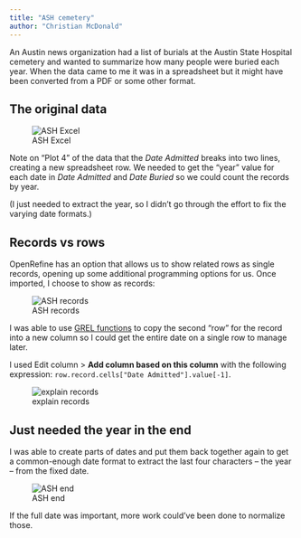 ```yaml
---
title: "ASH cemetery"
author: "Christian McDonald"
---
```


An Austin news organization had a list of burials at the Austin State Hospital cemetery and wanted to summarize how many people were buried each year. When the data came to me it was in a spreadsheet but it might have been converted from a PDF or some other format.

## The original data

![ASH Excel](img/ash-xlsx.png)

Note on "Plot 4" of the data that the *Date Admitted* breaks into two lines, creating a new spreadsheet row. We needed to get the "year" value for each date in *Date Admitted* and *Date Buried* so we could count the records by year.

(I just needed to extract the year, so I didn't go through the effort to fix the varying date formats.)

## Records vs rows

OpenRefine has an option that allows us to show related rows as single records, opening up some additional programming options for us. Once imported, I choose to show as records:

![ASH records](img/ash-records.png)

I was able to use [GREL functions](https://openrefine.org/docs/manual/grelfunctions) to copy the second "row" for the record into a new column so I could get the entire date on a single row to manage later.

I used Edit column > **Add column based on this column** with the following expression: `row.record.cells["Date Admitted"].value[-1]`.

![explain records](img/ash-explain-records.png)

## Just needed the year in the end

I was able to create parts of dates and put them back together again to get a common-enough date format to extract the last four characters -- the year -- from the fixed date.

![ASH end](img/ash-or-end.png)

If the full date was important, more work could've been done to normalize those.
